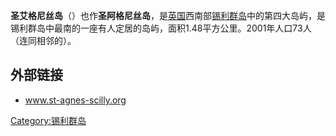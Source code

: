 {{noteTA
|1=zh-hans:锡利; zh-hant:夕利
}}
{{Infobox islands
|name             =圣艾格尼丝岛
|image name       =St. Agnes map.png
|image caption    =圣艾格尼丝岛（左）和古夫岛（右）
|image size       = 250px
|map_custom=yes
|locator map      ={{Location map|United Kingdom Isles of Scilly|lat=49.8911|long=-6.3427|float=center |width=250}}
|location         = 
|total islands    = 
|major islands    = 
|coordinates      = {{Coord|49|53|27|N|6|20|33|W|region:GB_type:isle|display=inline,title}}
|highest mount    =
|elevation m      =
|country          = 英国
|population as of = 2001年
|density km2      =
|area km2         =
|area footnotes   =
|population       =73（连同古夫島）
}}
'''圣艾格尼丝岛'''（{{lang-en|St Agnes}}）也作'''圣阿格尼丝岛'''，是[[英国|英国]]西南部[[锡利群岛|锡利群岛]]中的第四大岛屿，是锡利群岛中最南的一座有人定居的岛屿，面积1.48平方公里。2001年人口73人（连同相邻的{{tsl|en|Gugh|古夫島}}）。

==外部链接==
*[http://www.st-agnes-scilly.org/ www.st-agnes-scilly.org]{{Wayback|url=http://www.st-agnes-scilly.org/ |date=20110905064349 }}
[[Category:锡利群岛|Category:锡利群岛]]